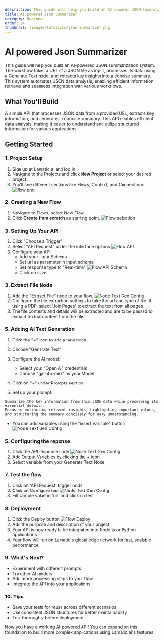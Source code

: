 ```yaml
---
description: This guide will help you build an AI-powered JSON summarization system. The workflow takes a URL of a JSON file as input, processes the data using a Generate Text node, and produces a concise summary of the key information. This automation enables efficient data analysis, making it easier to extract insights and understand complex JSON structures.
title: AI powered Json Summarizer
category: Beginner
order: 24
thumbnail: /images/tutorials/json-summarizer.png
---
```


# AI powered Json Summarizer

This guide will help you build an AI-powered JSON summarization system. The workflow takes a URL of a JSON file as input, processes its data using a Generate Text node, and extracts key insights into a concise summary. This system automates JSON data analysis, enabling efficient information retrieval and seamless integration with various workflows.

## What You'll Build

A simple API that processes JSON data from a provided URL, extracts key information, and generates a concise summary. This API enables efficient data analysis, making it easier to understand and utilize structured information for various applications.

## Getting Started

### 1. Project Setup

1. Sign up at [Lamatic.ai](https://lamatic.ai/) and log in.
1. Navigate to the Projects and click **New Project** or select your desired project.
1. You'll see different sections like Flows, Context, and Connections
   ![flow.png](./img/ai-review-responder/flow.png)

### 2. Creating a New Flow

1. Navigate to Flows, select New Flow.
2. Click **Create from scratch** as starting point.
   ![Flow selection](./img/ai-review-responder/flow-start.png)

### 3. Setting Up Your API

1. Click "Choose a Trigger"
2. Select "API Request" under the interface options
   ![Flow API](./img/ai-review-responder/flow-step2.png)
3. Configure your API:
   - Add your Input Schema
   - Set url as parameter in input schema
   - Set response type to "Real-time"
     ![Flow API Schema](./img/ai-resume-parser/resume-json-str.png)
   - Click on save

### 3. Extract File Node
1. Add the "Extract File" node to your flow.
  ![Node Text Gen Config](./img/ai-resume-parser/extract-from-file.png)
2. Configure the file extraction settings to take the url and type of file. If using a PDF, select 'Join Pages' to extract the text from all pages.
3. The file contents and details will be extracted and are to be passed to extract textual content from the file.

### 5. Adding AI Text Generation

1. Click the "+" icon to add a new node
2. Choose "Generate Text"
 
3. Configure the AI model:
   - Select your "Open AI" credentials
   - Choose "gpt-4o-mini" as your Model
4. Click on "+" under Prompts section.
5. Set up your prompt:
```
Summarize the key information from this JSON data while preserving its essential details.
Focus on extracting relevant insights, highlighting important values, and structuring the summary concisely for easy understanding.
```

- You can add variables using the "insert Variable" button
  ![Node Text Gen Config](./img/json-summarizer/text-gen-node1.png)
### 5. Configuring the reponse

1. Click the API response node
   ![Node Text Gen Config](./img/json-summarizer/api-response-node.png)
2. Add Output Variables by clicking the + icon
3. Select variable from your Generate Text Node

### 7. Test the flow

1. Click on 'API Request' trigger node
2. Click on Configure test
   ![Node Text Gen Config](./img/ai-resume-parser/testing.png)
3. Fill sample value in 'url' and click on test

### 8. Deployment

1. Click the Deploy button
   ![Flow Deploy](./img/ai-review-responder/deploy.png)
2. Add the purpose and description of your project
3. Your API is now ready to be integrated into Node.js or Python applications
4. Your flow will run on Lamatic's global edge network for fast, scalable performance

### 9. What's Next?

- Experiment with different prompts
- Try other AI models
- Add more processing steps to your flow
- Integrate the API into your applications

### 10. Tips

- Save your tests for reuse across different scenarios
- Use consistent JSON structures for better maintainability
- Test thoroughly before deployment

Now you have a working AI-powered API! You can expand on this foundation to build more complex applications using Lamatic.ai's features.
